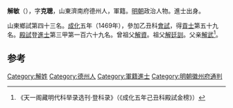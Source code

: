 '''解敏'''（{{bd|1438年||？}}），字'''克聰'''，山東濟南府德州人，軍籍。[[明朝|明朝]]政治人物。進士出身。

山東鄉試第四十三名。[[成化|成化]]五年（1469年），參加乙丑科[[會試|會試]]，得[[貢士|貢士]]第五十九名。[[殿試|殿試]]登[[進士|進士]]第三甲第一百六十九名。曾祖父[[解資|解資]]。祖父[[解廷訓|解廷訓]]。父亲[[解武|解武]]<ref>《天一阁藏明代科举录选刊·登科录》（《成化五年己丑科殿試金榜》）</ref>。

==参考==
{{reflist}}
{{start box}}
{{s-off}}
{{s-before|[[蕭瑛|蕭瑛]]}}
{{s-title|明朝徽州府通判|1474年－1476年}}
{{s-after|[[婁琮|婁琮]]}}
{{end box}}

{{明朝人物小作品}}
{{成化五年己丑科殿試金榜}}
[[Category:解姓|Category:解姓]]
[[Category:德州人|Category:德州人]]
[[Category:軍籍進士|Category:軍籍進士]]
[[Category:明朝徽州府通判|Category:明朝徽州府通判]]